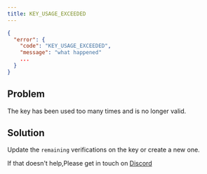 ```yaml
---
title: KEY_USAGE_EXCEEDED
---
```


```json JSON response
{
  "error": {
    "code": "KEY_USAGE_EXCEEDED",
    "message": "what happened"
    ...
  }
}
```

## Problem

The key has been used too many times and is no longer valid.

## Solution

Update the `remaining` verifications on the key or create a new one.

If that doesn't help,Please get in touch on [Discord](https://unkey.dev/discord)
